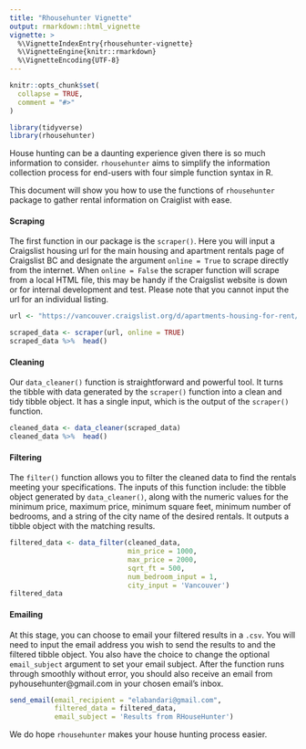 ```yaml
---
title: "Rhousehunter Vignette"
output: rmarkdown::html_vignette
vignette: >
  %\VignetteIndexEntry{rhousehunter-vignette}
  %\VignetteEngine{knitr::rmarkdown}
  %\VignetteEncoding{UTF-8}
---
```


```r
knitr::opts_chunk$set(
  collapse = TRUE,
  comment = "#>"
)
```

```r
library(tidyverse)
library(rhousehunter)
```

House hunting can be a daunting experience given there is so much information to consider. `rhousehunter` aims to simplify the information collection process for end-users with four simple function syntax in R.

This document will show you how to use the functions of `rhousehunter` package to gather rental information on Craiglist with ease.


#### Scraping
The first function in our package is the `scraper()`. Here you will input a Craigslist housing url for the main housing and apartment rentals page of Craigslist BC and designate the argument `online = True` to scrape directly from the internet. When `online = False` the scraper function will scrape from a local HTML file, this may be handy if the Craigslist website is down or for internal development and test. Please note that you cannot input the url for an individual listing.  

```r
url <- "https://vancouver.craigslist.org/d/apartments-housing-for-rent/search/apa"

scraped_data <- scraper(url, online = TRUE)
scraped_data %>%  head()

```


#### Cleaning
Our `data_cleaner()` function is straightforward and powerful tool. It turns the tibble with data generated by the `scraper()` function into a clean and tidy tibble object. It has a single input, which is the output of the `scraper()` function.

```r
cleaned_data <- data_cleaner(scraped_data)
cleaned_data %>%  head()
```



#### Filtering
The `filter()` function allows you to filter the cleaned data to find the rentals meeting your specifications. The inputs of this function include: the tibble object generated by `data_cleaner()`, along with the numeric values for the minimum price, maximum price, minimum square feet, minimum number of bedrooms, and a string of the city name of the desired rentals. It outputs a tibble object with the matching results.  
 

```r
filtered_data <- data_filter(cleaned_data, 
                             min_price = 1000, 
                             max_price = 2000, 
                             sqrt_ft = 500, 
                             num_bedroom_input = 1, 
                             city_input = 'Vancouver')
filtered_data
```



#### Emailing
At this stage, you can choose to email your filtered results in a `.csv`. You will need to input the email address you wish to send the results to and the filtered tibble object. You also have the choice to change the optional `email_subject` argument to set your email subject. After the function runs through smoothly without error, you should also receive an email from pyhousehunter@gmail.com in your chosen email's inbox.

```r
send_email(email_recipient = "elabandari@gmail.com", 
           filtered_data = filtered_data,
           email_subject = 'Results from RHouseHunter')
```

We do hope `rhousehunter` makes your house hunting process easier.
